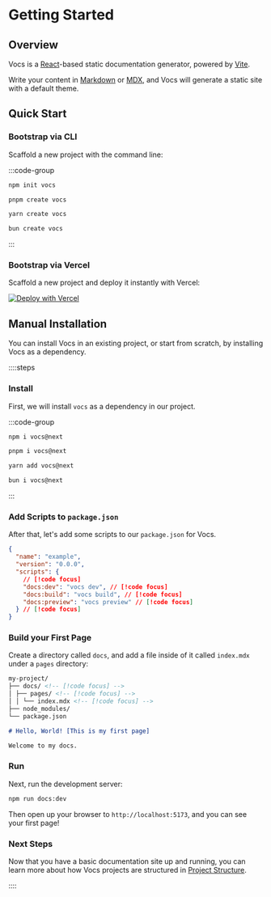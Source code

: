 # Getting Started

## Overview

Vocs is a [React](https://react.dev)-based static documentation generator, powered by [Vite](https://vitejs.dev).

Write your content in [Markdown](https://en.wikipedia.org/wiki/Markdown) or [MDX](https://mdxjs.com/), and Vocs will generate a static site with a default theme.

## Quick Start

### Bootstrap via CLI

Scaffold a new project with the command line:

:::code-group

```bash [npm]
npm init vocs
```

```bash [pnpm]
pnpm create vocs
```

```bash [yarn]
yarn create vocs
```

```bash [bun]
bun create vocs
```

:::

### Bootstrap via Vercel

Scaffold a new project and deploy it instantly with Vercel:

[![Deploy with Vercel](https://vercel.com/button)](https://vercel.com/new/clone?repository-url=https%3A%2F%2Fgithub.com%2Fwevm%2Fvocs%2Ftree%2Fmain%2Fcreate-vocs%2Ftemplates%2Fdefault)

## Manual Installation

You can install Vocs in an existing project, or start from scratch, by installing Vocs as a dependency.

::::steps

### Install

First, we will install `vocs` as a dependency in our project.

:::code-group

```bash [npm]
npm i vocs@next
```

```bash [pnpm]
pnpm i vocs@next
```

```bash [yarn]
yarn add vocs@next
```

```bash [bun]
bun i vocs@next
```

:::

### Add Scripts to `package.json`

After that, let's add some scripts to our `package.json` for Vocs.

```json [package.json]
{
  "name": "example",
  "version": "0.0.0",
  "scripts": {
    // [!code focus]
    "docs:dev": "vocs dev", // [!code focus]
    "docs:build": "vocs build", // [!code focus]
    "docs:preview": "vocs preview" // [!code focus]
  } // [!code focus]
}
```

### Build your First Page

Create a directory called `docs`, and add a file inside of it called `index.mdx` under a `pages` directory:

```md
my-project/  
├── docs/ <!-- [!code focus] -->
│ ├── pages/ <!-- [!code focus] -->
│ │ └── index.mdx <!-- [!code focus] -->
├── node_modules/
└── package.json
```

```markdown [docs/pages/index.mdx]
# Hello, World! [This is my first page]

Welcome to my docs.
```

### Run

Next, run the development server:

```bash [Terminal]
npm run docs:dev
```

Then open up your browser to `http://localhost:5173`, and you can see your first page!

### Next Steps

Now that you have a basic documentation site up and running, you can learn more about how Vocs projects are structured in [Project Structure](/docs/structure).

::::
